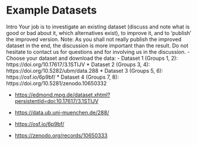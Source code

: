 # Example Datasets

Intro
        Your job is to investigate an existing dataset (discuss and note what is good or bad about it, which alternatives exist), to improve it, and to 'publish' the improved version.
        Note: As you shall not really publish the improved dataset in the end, the discussion is more important than the result. Do not hesitate to contact us for questions and for involving us in the discussion.
-   Choose your dataset and download the data:
-     Dataset 1 (Groups 1, 2): https://doi.org/10.17617/3.1STIJV
            * Dataset 2 (Groups 3, 4): https://doi.org/10.5282/ubm/data.288
            * Dataset 3 (Groups 5, 6): https://osf.io/6p9bf/
            * Dataset 4 (Groups 7, 8): https://doi.org/10.5281/zenodo.10650332

-   <https://edmond.mpg.de/dataset.xhtml?persistentId=doi:10.17617/3.1STIJV>

-   <https://data.ub.uni-muenchen.de/288/>

-   <https://osf.io/6p9bf/>

-   <https://zenodo.org/records/10650333>
